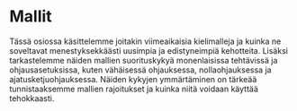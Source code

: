 # Mallit


Tässä osiossa käsittelemme joitakin viimeaikaisia kielimalleja ja kuinka ne soveltavat menestyksekkäästi uusimpia ja edistyneimpiä kehotteita. Lisäksi tarkastelemme näiden mallien suorituskykyä monenlaisissa tehtävissä ja ohjausasetuksissa, kuten vähäisessä ohjauksessa, nollaohjauksessa ja ajatusketjuohjauksessa. Näiden kykyjen ymmärtäminen on tärkeää tunnistaaksemme mallien rajoitukset ja kuinka niitä voidaan käyttää tehokkaasti.

<ContentFileNames section="models" lang="fi"/>